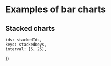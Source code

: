 
<Meta title="Gallery/Bar charts" />

# Examples of bar charts

## Stacked charts

    ids: stackedIds,
    keys: stackedKeys,
    interval: [5, 25],
})

<Canvas>
    <Story name="stacked, vertical">
        <Chart
            id="stacked-vertical"
            size={[600, 400]}
            padding={[40, 120, 60, 60]}
            style={{ display: 'inline-block' }}
        >
            <Bar
                data={stackedData}
                keys={stackedKeys}
                stacked={true}
                scaleIndex={{
                    variant: 'band',
                    domain: stackedIds,
                    padding: 0.2,
                }}
            >
                <GridLines variant={'y'} style={{ stroke: '#bbbbbb', strokeWidth: 1 }} />
                <Axis variant={'bottom'} />
                <Axis variant={'left'} />
                <Bars />
                <Legend
                    position={[440, 0]}
                    size={[80, 80]}
                    units={'absolute'}
                    anchor={[0, 0]}
                    padding={[0, 12, 0, 12]}
                    itemSize={[80, 24]}
                    itemPadding={[2, 2, 2, 2]}
                    title={'Legend Title'}
                />
            </Bar>
        </Chart>
    </Story>
</Canvas>

<Canvas>
    <Story name="stacked, horizontal">
        <Chart
            id="stacked-vertical"
            size={[600, 400]}
            padding={[80, 40, 60, 60]}
            style={{ display: 'inline-block' }}
        >
            <Bar
                data={stackedData}
                keys={stackedKeys}
                stacked={true}
                scaleIndex={{
                    variant: 'band',
                    domain: stackedIds,
                    padding: 0.2,
                }}
                horizontal={true}
            >
                <GridLines variant={'x'} style={{ stroke: '#bbbbbb', strokeWidth: 1 }} />
                <Axis variant={'bottom'} />
                <Axis variant={'left'} />
                <Bars />
                <Legend
                    position={[0, -10]}
                    size={[300, 80]}
                    units={'absolute'}
                    horizontal={true}
                    anchor={[0, 1]}
                    padding={[20, 0, 20, 0]}
                    itemSize={[85, 24]}
                    itemPadding={[2, 2, 2, 2]}
                    firstOffset={[-85, 24]}
                    title={'Legend Title'}
                />
            </Bar>
        </Chart>
    </Story>
</Canvas>
